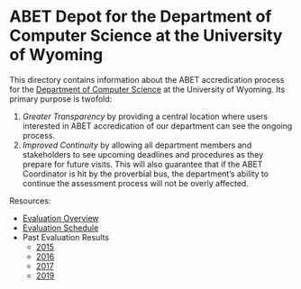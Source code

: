 # ABET Depot for the Department of Computer Science at the University of Wyoming

This directory contains information about the ABET accredication process for
the [Department of Computer Science](http://www.cs.uwyo.edu/) at the University of Wyoming. 
Its primary purpose is twofold:

1. *Greater Transparency* by providing a central location where users interested in 
   ABET accredication of our department can see the ongoing process.
2. *Improved Continuity* by allowing all department members and stakeholders to see
   upcoming deadlines and procedures as they prepare for future visits. This will also
   guarantee that if the ABET Coordinator is hit by the proverbial bus, the department's
   ability to continue the assessment process will not be overly affected.

Resources:

* [Evaluation Overview](evaluation.html)
* [Evaluation Schedule](schedule.html)
* Past Evaluation Results
    * [2015](results/results-2015.html)
    * [2016](results/results-2016.html)
    * [2017](results/results-2017.html)
    * [2019](results/results-2019.html)


